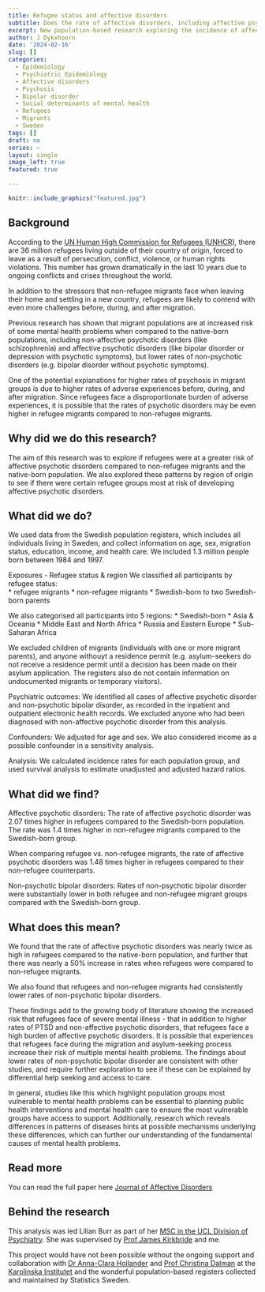 ```yaml
---
title: Refugee status and affective disorders
subtitle: Does the rate of affective disorders, including affective psychotic disorders and non-psychotic bipolar disorder vary across refugee, migrant, and native-born groups?  
excerpt: New population-based research exploring the incidence of affective disorders, published in the Journal of Affective Disorders. 
author: J Dykxhoorn
date: '2024-02-16'
slug: []
categories:
  - Epidemiology
  - Psychiatric Epidemiology 
  - Affective disorders
  - Psychosis
  - Bipolar disorder
  - Social determinants of mental health
  - Refugees 
  - Migrants
  - Sweden
tags: []
draft: no
series: ~
layout: single
image_left: true
featured: true

---
```


```r
knitr::include_graphics("featured.jpg")
```

## Background
According to the [UN Human High Commission for Refugees (UNHCR)](https://www.unhcr.org/refugee-statistics/), there are 36 million refugees living outside of their country of origin, forced to leave as a result of persecution, conflict, violence, or human rights violations. This number has grown dramatically in the last 10 years due to ongoing conflicts and crises throughout the world. 

In addition to the stressors that non-refugee migrants face when leaving their home and settling in a new country, refugees are likely to contend with even more challenges before, during, and after migration. 

Previous research has shown that migrant populations are at increased risk of some mental health problems when compared to the native-born populations, including non-affective psychotic disorders (like schizophrenia) and affective psychotic disorders (like bipolar disorder or depression with psychotic symptoms), but lower rates of non-psychotic disorders (e.g. bipolar disorder without psychotic symptoms). 

One of the potential explanations for higher rates of psychosis in migrant groups is due to higher rates of adverse experiences before, during, and after migration. Since refugees face a disproportionate burden of adverse experiences, it is possible that the rates of psychotic disorders may be even higher in refugee migrants compared to non-refugee migrants. 

## Why did we do this research?
The aim of this research was to explore if refugees were at a greater risk of affective psychotic disorders compared to non-refugee migrants and the native-born population. We also explored these patterns by region of origin to see if there were certain refugee groups most at risk of developing affective psychotic disorders. 



## What did we do? 
We used data from the Swedish population registers, which includes all individuals living in Sweden, and collect information on age, sex, migration status, education, income, and health care. We included 1.3 million people born between 1984 and 1997. 

Exposures - Refugee status & region
We classified all participants by refugee status:  
* refugee migrants
* non-refugee migrants
* Swedish-born to two Swedish-born parents 

We also categorised all participants into 5 regions: 
* Swedish-born
* Asia & Oceania
* Middle East and North Africa
* Russia and Eastern Europe
* Sub-Saharan Africa 

We excluded children of migrants (individuals with one or more migrant parents), and anyone withouyt a residence permit (e.g. asylum-seekers do not receive a residence permit until a decision has been made on their asylum application. The registers also do not contain information on undocumented migrants or temporary visitors). 

Psychiatric outcomes: We identified all cases of affective psychotic disorder and non-psychotic bipolar disorder, as recorded in the inpatient and outpatient electronic health records. We excluded anyone who had been diagnosed with non-affective psychotic disorder from this analysis. 

Confounders: We adjusted for age and sex. We also considered income as a possible confounder in a sensitivity analysis. 

Analysis: We calculated incidence rates for each population group, and used survival analysis to estimate unadjusted and adjusted hazard ratios.


## What did we find?
Affective psychotic disorders: The rate of affective psychotic disorder was 2.07 times higher in refugees compared to the Swedish-born population. The rate was 1.4 times higher in non-refugee migrants compared to the Swedish-born group. 

When comparing refugee vs. non-refugee migrants, the rate of affective psychotic disorders was 1.48 times higher in refugees compared to their non-refugee counterparts. 
 
Non-psychotic bipolar disorders: Rates of non-psychotic bipolar disorder were substantially lower in both refugee and non-refugee migrant groups compared with the Swedish-born group. 

## What does this mean? 
We found that the rate of affective psychotic disorders was nearly twice as high in refugees compared to the native-born population, and further that there was nearly a 50% increase in rates when refugees were compared to non-refugee migrants. 

We also found that refugees and non-refugee migrants had consistently lower rates of non-psychotic bipolar disorders. 

These findings add to the growing body of literature showing the increased risk that refugees face of severe mental illness - that in addition to higher rates of PTSD and non-affective psychotic disorders, that refugees face a high burden of affective psychotic disorders. It is possible that experiences that refugees face during the migration and asylum-seeking process increase their risk of multiple mental health problems. The findings about lower rates of non-psychotic bipolar disorder are consistent with other studies, and require further exploration to see if these can be explained by differential help seeking and access to care. 

In general, studies like this which highlight population groups most vulnerable to mental health problems can be essential to planning public health interventions and mental health care to ensure the most vulnerable groups have access to support. Additionally, research which reveals differences in patterns of diseases hints at possible mechanisms underlying these differences, which can further our understanding of the fundamental causes of mental health problems. 


## Read more
You can read the full paper here [Journal of Affective Disorders](https://authors.elsevier.com/c/1ibzhbXYiu-h5)

## Behind the research
This analysis was led Lilian Burr as part of her [MSC in the UCL Division of Psychiatry](https://www.ucl.ac.uk/psychiatry/study/postgraduate-taught-degrees). She was supervised by [Prof James Kirkbride](https://profiles.ucl.ac.uk/43555) and me. 

This project would have not been possible without the ongoing support and collaboration with [Dr Anna-Clara Hollander](https://ki.se/en/people/anna-clara-hollander) and [Prof Christina Dalman](https://ki.se/en/people/christina-dalman) at the [Karolinska Institutet](https://ki.se/en) and the wonderful population-based registers collected and maintained by Statistics Sweden.

